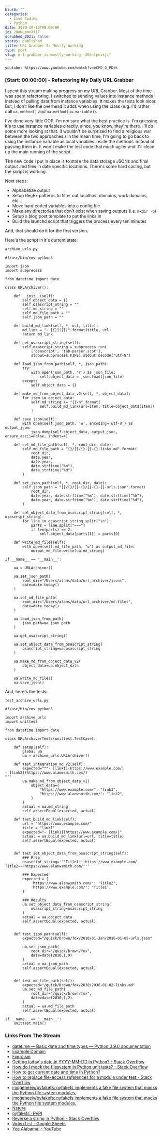 ```yaml
---
blurb: ""
categories:
  - Live Coding
  - Python
date: 2020-10-13T00:00:00
id: 20eNLpnvXJIF
scrubbed_2021: false
status: published
title: URL Grabber Is Mostly Working
type: post
slug: url-grabber-is-mostly-working--20enlpnvxjif
---
```


`youtube: https://www.youtube.com/watch?v=eCPD_9_PDek`

### [Start: 00:00:00] - Refactoring My Daily URL Grabber

I spent this stream making progress on my URL Grabber. Most of the time was spent refactoring. I switched to sending values into instance methods instead of pulling data from instance variables. It makes the tests look nicer. But, I don't like the overhead it adds when using the class (e.g. I'd rather call `ua.method()` and `ua.method(ua.variable)`).

I've done very little OOP. I'm not sure what the best practice is. I'm guessing it's to use instance variables directly, since, you know, they're there. I'll do some more looking at that. (I wouldn't be surprised to find a religious war between the two approaches.) In the mean time, I'm going to go back to using the instance variable as local variables inside the methods instead of passing them in. It won't make the test code that much uglier and it'll clean up the main running of the script. 

The new code I put in place is to store the data storage JSONs and final output .md files in date specific locations. There's some hard coding, but the script is working. 

Next steps:

- Alphabetize output
- Setup RegEx patterns to filter out localhost domains, work domains, etc...
- Move hard coded variables into a config file
- Make any directories that don't exist when saving outputs (i.e. `mkdir -p`)
- Setup a blog post template to put the links in
- Build the launchd script that triggers the process every ten minutes

And, that should do it for the first version. 

Here's the script in it's current state:

```python
archive_urls.py
```

```python{numberLines: true}
#!/usr/bin/env python3

import json
import subprocess

from datetime import date

class URLArchiver():

    def __init__(self):
        self.object_data = {}
        self.osascript_string = ""
        self.md_string = ""
        self.md_file_path = ""
        self.json_path = ""

    def build_md_link(self, *, url, title):
        md_link = "- [{}]({})".format(title, url)
        return md_link

    def get_osascript_string(self):
        self.osascript_string = subprocess.run(
            ['osascript', 'tab-parser.scpt'],
            stdout=subprocess.PIPE).stdout.decode('utf-8')

    def load_json_from_path(self, *, json_path):
        try:
            with open(json_path, 'r') as json_file:
                self.object_data = json.load(json_file)
        except:
            self.object_data = {}

    def make_md_from_object_data_v2(self, *, object_data):
        for item in object_data:
            self.md_string += "{}\n".format(
                self.build_md_link(url=item, title=object_data[item])
            )

    def save_json(self):
        with open(self.json_path, 'w', encoding='utf-8') as output_json:
            json.dump(self.object_data, output_json, ensure_ascii=False, indent=4)

    def set_md_file_path(self, *, root_dir, date):
        self.md_file_path = "{}/{}/{}-{}-{}-links.md".format(
            root_dir,
            date.year,
            date.year,
            date.strftime("%m"),
            date.strftime("%d")
        )

    def set_json_path(self, *, root_dir, date):
        self.json_path = "{}/{}/{}-{}/{}-{}-{}-urls.json".format(
            root_dir,
            date.year, date.strftime("%m"), date.strftime("%b"),
            date.year, date.strftime("%m"), date.strftime("%d"),
        )

    def set_object_data_from_osascript_string(self, *, osascript_string):
        for line in osascript_string.split("\n"):
            parts = line.split("~~~")
            if len(parts) == 2:
                self.object_data[parts[1]] = parts[0]

    def write_md_file(self):
        with open(self.md_file_path, "w") as output_md_file:
            output_md_file.write(ua.md_string)

if __name__ == '__main__':

    ua = URLArchiver()

    ua.set_json_path(
        root_dir="/Users/alans/data/url_archiver/jsons",
        date=date.today()
    )

    ua.set_md_file_path(
        root_dir="/Users/alans/data/url_archiver/md-files",
        date=date.today()
    )

    ua.load_json_from_path(
        json_path=ua.json_path
    )

    ua.get_osascript_string()

    ua.set_object_data_from_osascript_string(
        osascript_string=ua.osascript_string
    )

    ua.make_md_from_object_data_v2(
        object_data=ua.object_data
    )

    ua.write_md_file()
    ua.save_json()
```

And, here's the tests:

```python
test_archive_urls.py
```

```python{numberLines: true}
#!/usr/bin/env python3

import archive_urls
import unittest

from datetime import date

class URLArchiverTests(unittest.TestCase):

    def setUp(self):
        global ua
        ua = archive_urls.URLArchiver()

    def test_integration_md_v2(self):
        expected="""- [link1](https://www.example.com/)
- [link2](https://www.alanwsmith.com/)
"""
        ua.make_md_from_object_data_v2(
            object_data={
                "https://www.example.com/": "link1",
                "https://www.alanwsmith.com/": "link2",
            }
        )
        actual = ua.md_string
        self.assertEqual(expected, actual)

    def test_build_md_link(self):
        url = "https://www.example.com/"
        title = "link1"
        expected="- [link1](https://www.example.com/)"
        actual = ua.build_md_link(url=url, title=title)
        self.assertEqual(expected, actual)


    def test_set_object_data_from_osascript_string(self):
        ### Prep
        osascript_string='''Title1~~~https://www.example.com/
Title2~~~https://www.alanwsmith.com/'''

        ### Expected
        expected = {
            'https://www.alanwsmith.com/': 'Title2',
            'https://www.example.com/': 'Title1',
        }

        ### Results
        ua.set_object_data_from_osascript_string(
            osascript_string=osascript_string
        )
        actual = ua.object_data
        self.assertEqual(expected, actual)


    def test_json_path(self):
        expected="/quick/brown/fox/2010/01-Jan/2010-01-09-urls.json"

        ua.set_json_path(
            root_dir="/quick/brown/fox",
            date=date(2010,1,9)
        )
        actual = ua.json_path
        self.assertEqual(expected, actual)


    def test_md_file_path(self):
        expected="/quick/brown/fox/2030/2030-01-02-links.md"
        ua.set_md_file_path(
            root_dir="/quick/brown/fox",
            date=date(2030,1,2)
        )
        actual = ua.md_file_path
        self.assertEqual(expected, actual)

if __name__ == '__main__':
    unittest.main()
```





### Links From The Stream

- [datetime — Basic date and time types — Python 3.9.0 documentation](https://docs.python.org/3/library/datetime.html#datetime.date.year)
- [Example Domain](https://www.example.com/)
- [Exercism](https://exercism.io/)
- [Getting today's date in YYYY-MM-DD in Python? - Stack Overflow](https://stackoverflow.com/questions/32490629/getting-todays-date-in-yyyy-mm-dd-in-python)
- [How do I mock the filesystem in Python unit tests? - Stack Overflow](https://stackoverflow.com/questions/19672138/how-do-i-mock-the-filesystem-in-python-unit-tests)
- [How to get current date and time in Python?](https://www.programiz.com/python-programming/datetime/current-datetime)
- [How to replace file-access references for a module under test - Stack Overflow](https://stackoverflow.com/questions/16468443/how-to-replace-file-access-references-for-a-module-under-test)
- [jmcgeheeiv/pyfakefs: pyfakefs implements a fake file system that mocks the Python file system modules.](https://github.com/jmcgeheeiv/pyfakefs)
- [jmcgeheeiv/pyfakefs: pyfakefs implements a fake file system that mocks the Python file system modules.](https://github.com/jmcgeheeiv/pyfakefs/)
- [Nature](https://www.nature.com/)
- [pyfakefs · PyPI](https://pypi.org/project/pyfakefs/)
- [Reverse a string in Python - Stack Overflow](https://stackoverflow.com/questions/931092/reverse-a-string-in-python)
- [Video List - Google Sheets](https://docs.google.com/spreadsheets/d/1B-3mHilKzhGKW6r6Nb1cH7Nr2ekxV2STIgenpo2KkCQ/edit#gid=0)
- [Yea Alabama! - YouTube](https://www.youtube.com/watch?v=rTGEpDSfmJ4&t=22)